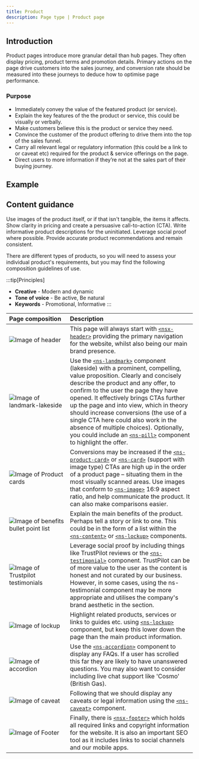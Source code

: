 ```yaml
---
title: Product
description: Page type | Product page
---
```


## Introduction

Product pages introduce more granular detail than hub pages. They often display pricing, product terms and promotion details. Primary actions on the page drive customers into the sales journey, and conversion rate should be measured into these journeys to deduce how to optimise page performance.

### Purpose

- Immediately convey the value of the featured product (or service).
- Explain the key features of the the product or service, this could be visually or verbally.
- Make customers believe this is the product or service they need.
- Convince the customer of the product offering to drive them into the top of the sales funnel.
- Carry all relevant legal or regulatory information (this could be a link to or caveat etc) required for the product & service offerings on the page.
- Direct users to more information if they’re not at the sales part of their buying journey.

## Example
<PageViewer />

## Content guidance

Use images of the product itself, or if that isn't tangible, the items it affects. Show clarity in pricing and create a persuasive call-to-action (CTA). Write informative product descriptions for the uninitiated. Leverage social proof where possible. Provide accurate product recommendations and remain consistent. 

There are different types of products, so you will need to assess your individual product's requirements, but you may find the following composition guidelines of use.

:::tip[Principles]
- **Creative** - Modern and dynamic
- **Tone of voice** - Be active, Be natural
- **Keywords** - Promotional, Informative
:::

| Page&nbsp;composition | Description |
| :--- | :--- |
| ![Image of header](https://user-images.githubusercontent.com/78355810/121555708-250d1f00-ca0b-11eb-86b9-df4a65ccfb60.png) | This page will always start with [`<nsx-header>`](/components/nsx-header) providing the primary navigation for the website, whilst also being our main brand presence. |
| ![Image of landmark-lakeside](https://user-images.githubusercontent.com/78355810/131121916-b8dc224f-c978-483d-bf2e-0365b98e95d6.png) | Use the [`<ns-landmark>`](/components/ns-landmark) component (lakeside) with a prominent, compelling, value proposition. Clearly and concisely describe the product and any offer, to confirm to the user the page they have opened. It effectively brings CTAs further up the page and into view, which in theory should increase conversions (the use of a single CTA here could also work in the absence of multiple choices). Optionally, you could include an [`<ns-pill>`](/components/ns-pill) component to highlight the offer.|
| ![Image of Product cards](https://user-images.githubusercontent.com/78355810/131130369-1b5a8516-e240-4a27-993c-059852ab43ce.png) | Conversions may be increased if the [`<ns-product-card>`](/components/ns-pill) or [`<ns-card>`](/components/ns-card) (support with image type) CTAs are high up in the order of a product page – situating them in the most visually scanned areas. Use images that conform to [`<ns-image>`](/components/ns-image) 16:9 aspect ratio, and help communicate the product. It can also make comparisons easier. |
| ![Image of benefits bullet point list](https://user-images.githubusercontent.com/78355810/131134066-0a731188-1311-4730-82a9-7cdbf67975c1.png) | Explain the main benefits of the product. Perhaps tell a story or link to one. This could be in the form of a list within the [`<ns-content>`](/components/ns-content) or [`<ns-lockup>`](/components/ns-lockup) components.  |
| ![Image of Trustpilot testimonials](https://user-images.githubusercontent.com/78355810/131661864-af82f913-94bd-4d44-93ee-8bbf3f95a77b.png) | Leverage social proof by including things like TrustPilot reviews or the [`<ns-testimonial>`](/components/ns-testimonial) component. TrustPilot can be of more value to the user as the content is honest and not curated by our business. However, in some cases, using the ns-testimonial component may be more appropriate and utilises the company's brand aesthetic in the section. |
| ![Image of lockup](https://user-images.githubusercontent.com/78355810/131138961-8f6b88a4-78bc-4774-96a9-96de6238585d.png) | Highlight related products, services or links to guides etc. using [`<ns-lockup>`](/components/ns-lockup) component, but keep this lower down the page than the main product information. |
| ![Image of accordion](https://user-images.githubusercontent.com/78355810/131140408-01727e6c-e724-458c-bf15-0427f53149e0.png) | Use the [`<ns-accordion>`](/components/ns-accordion) component to display any FAQs. If a user has scrolled this far they are likely to have unanswered questions. You may also want to consider including live chat support like 'Cosmo' (British Gas). |
| ![Image of caveat](https://user-images.githubusercontent.com/78355810/131139370-e7d72fef-b3a6-4a49-ad64-c7b7d4b63e70.png) | Following that we should display any caveats or legal information using the [`<ns-caveat>`](/components/ns-caveat) component.  |
| ![Image of Footer](https://user-images.githubusercontent.com/78355810/121567323-57704980-ca16-11eb-9951-598055b9808c.png) | Finally, there is [`<nsx-footer>`](/components/nsx-footer) which holds all required links and copyright information for the website. It is also an important SEO tool as it includes links to social channels and our mobile apps. |
